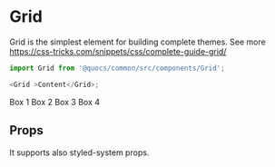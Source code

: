
<Meta title="Common|Components/Grid" component={Grid} />

# Grid

Grid is the simplest element for building complete themes. See more https://css-tricks.com/snippets/css/complete-guide-grid/

```js
import Grid from '@quocs/common/src/components/Grid';

<Grid >Content</Grid>;
```

<Preview>
  <Story name="Default">
    <Grid gridTemplateColumns="1fr 1fr" gridGap="10px">
      <Box p={3} bg="#eee">Box 1</Box>
      <Box p={3} bg="#eee">Box 2</Box>
      <Box p={3} bg="#eee">Box 3</Box>
      <Box p={3} bg="#eee">Box 4</Box>
    </Grid>
  </Story>
</Preview>

## Props

It supports also styled-system props.

<Props of={Grid} />
